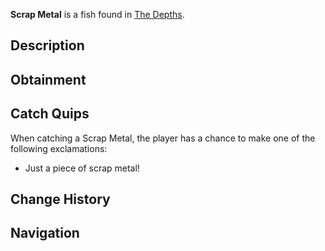 {{FishInfobox
|image          = Scrap Metal.png
|rarity         = Trash
|sea            = First Sea
|location       = [[The Depths]]
|sublocation    = 
|sources        = Crab Cage, Fishing Rod
|radar_location = 
|xp             = 20
|weather        = 
|time           = Day
|season         = 
|bait           = 
|base_weight    = 5
|base_value     = 40
|weight_range   = 4
|base_chance    = 32
|base_resil     = 100
}}
'''Scrap Metal''' is a {{Rarity|Trash}} fish found in [[The Depths]].

== Description ==
{{Description|Just a piece of metal.|Bestiary Entry}}

== Obtainment ==
{{Fish Availability|
The Depths
The Depths/Absolute Darkness
|top_rods      = 
Astralhook Rod\216389.21\18187.76;
Ethereal Prism Rod\207532.43\15944.55;
Leviathan's Fang Rod\193117.87\10249.05;
Fast Rod\183977.86\7661.3;
No-Life Rod\181962\7576.63;
Training Rod\173201.13\28410.47;
Fortune Rod\115318.58\9692.66;
Nocturnal Rod\28595.59\25711.89;
Seraphic Rod\181245.67\7546.8;
Challenger's Rod\165896.43\6907.68;
Rod Of The Forgotten Fang\165502.78\6891.29;
Blazebringer Rod\164912.3\6866.71;
Free Spirit Rod\158168.18\6585.89;
Verdant Shear Rod\155091.07\6457.76;
Zeus Rod\154693.4\6441.21;
Rod Of The Exalted One\150901.04\7216.6;
Rod Of The Depths\150776.96\6278.13;
Depthseeker Rod\141498.01\5891.77;
Avalanche Rod\127218.06\5297.17;
Trident Rod\125956.11\5244.63;
Volcanic Rod\117493.24\4892.25;
Steady Rod\77180.4\2294.67
|recommended   = Ethereal Prism Rod
}}

== Catch Quips ==
When catching a Scrap Metal, the player has a chance to make one of the following exclamations:
* Just a piece of scrap metal!

== Change History ==
{{Change History|{{subst:Current Version}}}}

== Navigation ==
{{Fish Navbox|The Depths}}